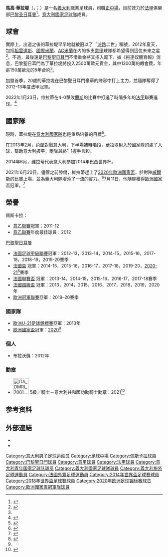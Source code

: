 {{noteTA
|T=zh-cn:马尔科·维拉蒂; zh-hk:馬高·華拉堤; zh-tw:馬克·維拉蒂
|G1=Football
|G2=UEFA
|G3=意甲
|G4=法甲
|1=zh-cn:维拉蒂;zh-hk:華拉堤; zh-tw:維拉蒂
|2=zh-cn:马尔科; zh-hk:馬高; zh-tw:馬可
}}
{{Football player infobox
| playername= 馬高·華拉堤<br />''Marco Verratti''
| image = 2019-07-17 SG Dynamo Dresden vs. Paris Saint-Germain by Sandro Halank–505 (cropped).jpg
| image_size = 
| fullname = Marco Verratti
| nickname = 
| height = {{height|m=1.65}}
| dateofbirth = {{birth date and age|1992|11|5}}
| birth_place = {{ITA}}[[佩斯卡拉|佩斯卡拉]]
| currentclub  = [[巴黎圣日耳曼足球俱乐部|巴黎圣日耳曼]]
| clubnumber = 6
| position = [[正中場|正中場]]
| years1 = 2008-2012 | clubs1 = [[佩斯卡拉俱乐部|佩斯卡拉]] | caps1 = 74 | goals1 = 2
| years2 = 2012-     | clubs2 = [[巴黎圣日耳曼足球俱乐部|巴黎圣日耳曼]] | caps2 = 235 | goals2 = 6
| nationalyears1 = 2010–2011
| nationalteam1 = 意大利U19
| nationalcaps1 = 4
| nationalgoals1 = 0
| nationalyears2 = 2011–2012
| nationalteam2 = 意大利U20
| nationalcaps2 = 4
| nationalgoals2 = 0
| nationalyears3 = 2012–2013
| nationalteam3 = [[意大利21歲以下國家足球隊|意大利U21]]
| nationalcaps3 = 7
| nationalgoals3 = 0
| nationalyears4 = 2012–
| nationalteam4 = [[意大利國家足球隊|意大利]]
| nationalcaps4 = 48
| nationalgoals4 = 3
|pcupdate = 2022年1月23日
|ntupdate = 2021年10月6日
}}

'''馬高·華拉堤'''（{{lang-it|Marco Verratti}}，{{IPA-it|ˈmarko verˈratti}}；{{bd|1992年|11月5日|catIdx=Pirlo, Andrea}}）是一名[[義大利|義大利]]職業足球員，司職[[正中場|正中場]]，目前效力於[[法甲|法甲]]俱樂部[[巴黎圣日耳曼足球俱乐部|巴黎圣日耳曼]]<ref>{{cite news | url=http://www.goal.com/hk/news/495/%E6%B3%95%E5%9C%8B/2013/05/29/4010971/%E8%8F%AF%E6%8B%89%E5%A0%A4%E7%9B%BC%E6%9C%89%E6%9C%9D%E4%B8%80%E6%97%A5%E9%87%8D%E8%BF%94%E6%84%8F%E7%94%B2 | title=華拉堤：盼有朝一日重返意甲 | work=Goal法國 | date=2013-05-29 | accessdate=2013-06-01 | archive-date=2020-04-21 | archive-url=https://web.archive.org/web/20200421082802/https://www.goal.com/hk/news/495/%E6%B3%95%E5%9C%8B/2013/05/29/4010971/%E8%8F%AF%E6%8B%89%E5%A0%A4%E7%9B%BC%E6%9C%89%E6%9C%9D%E4%B8%80%E6%97%A5%E9%87%8D%E8%BF%94%E6%84%8F%E7%94%B2 | dead-url=no }}</ref>，[[意大利國家足球隊|意大利國家足球隊]]成員。

== 球會 == 
實際上，出道之後的華拉堤早早地就被冠以了「[[派路|派路]]二世」稱號，2012年夏天，包括[[祖雲達斯|祖雲達斯]]、[[國際米蘭|國際米蘭]]、[[AC米蘭|AC米蘭]]在內的多支[[意甲|意甲]]球隊都希望得到這位未來之星<ref name="新派路">{{cite news | url=http://soccer.sina.com.hk/news/85/2/1/2267194/1.html | title=意新核成「新派路」 | work=新浪 | date=2012-11-15 | accessdate=2013-06-01 | archive-date=2012-11-22 | archive-url=https://web.archive.org/web/20121122072401/http://soccer.sina.com.hk/news/85/2/1/2267194/1.html | dead-url=no }}</ref>。不過，最後還是[[巴黎聖日耳門|巴黎聖日耳門]]不惜重金將其招入麾下，據《拖連奴體育報》消息，巴黎聖日耳門為了華拉堤將投入2500萬歐元資金，其中1200萬的轉會費，年薪150萬歐元的5年合約<ref name="新派路"></ref>。

加盟首季，20歲的華拉堤在巴黎聖日耳門豪華的陣容中打上主力，並隨隊奪得了2012-13年度法甲冠軍。

2022年1月23日，维拉蒂在4-0擊敗[[蘭斯體育會|蘭斯]]的比賽中打進了時隔多年的[[法甲|法甲]]聯賽進球。<ref>{{cite news|title=Real Madrid snatch late point as Barcelona win at the death|language=en|work=BT Sport|url=https://www.bt.com/sport/news/2022/january/real-madrid-snatch-late-point-as-barcelona-win-at-the-death|date=2022-01-23|accessdate=2022-01-24|archive-date=2022-01-24|archive-url=https://web.archive.org/web/20220124061203/https://www.bt.com/sport/news/2022/january/real-madrid-snatch-late-point-as-barcelona-win-at-the-death|dead-url=no}}</ref>

== 國家隊 ==
現時，華拉堤在[[意大利國家隊|意大利國家隊]]也是重點培養的目標<ref>{{cite news | url=http://www.mingpaovan.com/htm/News/20121203/vsp2.htm?m=0 | title=派路：華拉堤將成接班人 | work=明報體育 | date=2012-12-03 | accessdate=2013-06-01}}</ref>。

在2013年2月，[[荷蘭國家足球隊|荷蘭]]對戰意大利，下半場補時階段，華拉堤射入於國家隊的處子入球，幫助意大利扳平，兩隊最終1-1握手言和。

2014年6月，维拉蒂代表意大利参加2014年巴西世界杯。

2021年6月20日，儘管之前膝傷，維拉蒂趕上了[[2020年歐洲國家盃|2020年歐洲國家盃]]，於對陣[[威爾斯足球代表隊|威爾斯]]的比賽上場，並為義大利隊增添了一流的實力。<ref>{{cite web |url=https://www.theguardian.com/football/blog/2021/jun/20/verratti-magic-italy-wales |title=Velvety Verratti adds a sprinkling of magic to make Italy the team to fear |website=The Guardian |date=2021-06-20 |access-date=2021-06-21 |archive-date=2021-07-05 |archive-url=https://web.archive.org/web/20210705043653/https://www.theguardian.com/football/blog/2021/jun/20/verratti-magic-italy-wales |dead-url=no }}</ref>7月11日，他隨隊獲得[[2020年歐洲國家盃|歐洲國家盃]]冠軍。<ref name="歐國盃">{{cite news|url=https://www.nbcnews.com/news/world/italy-wins-european-soccer-championship-3-2-penalty-shootout-n1273643|title=Italy wins the European soccer championship in 3-2 penalty shootout|work=NBC|date=2021-07-11|language=en|accessdate=2021-07-11|archive-date=2021-07-11|archive-url=https://web.archive.org/web/20210711235421/https://www.nbcnews.com/news/world/italy-wins-european-soccer-championship-3-2-penalty-shootout-n1273643|dead-url=no}}</ref>

== 榮譽 ==
;{{flagicon|ITA}} 佩斯卡拉：
* [[意乙聯賽|意乙聯賽]]冠軍：2011-12
* [[意乙聯賽|意乙聯賽]]年度最佳球員：2012


;{{flagicon|FRA}} [[巴黎聖日耳曼足球俱樂部|巴黎聖日耳曼]]
* [[法國足球甲級聯賽|法國足球甲級聯賽]]冠軍：2012-13，2013-14，2014-15，2015-16，2017-18，2018-19，2019-20賽季
* [[法國盃|法國盃]] 冠軍：2014-15，2015-16，2016-17，2017-18，2019-20，[[2020–21年法國盃|2020-21]]<ref>{{cite web|url=https://www.rfi.fr/cn/%E5%9C%A3%E6%97%A5%E8%80%B3%E6%9B%BC%E6%B3%95%E5%9B%BD%E6%9D%AF%E5%A4%BA%E5%86%A0-%E6%B3%95%E7%94%B2%E7%8E%8B%E5%BA%A7%E4%BB%8D%E4%B8%8D%E6%94%BE%E5%BC%83|title=圣日耳曼法国杯夺冠 法甲王座仍不放弃|website=RFI|date=2021-05-20|access-date=2021-05-20|archive-date=2021-05-20|archive-url=https://web.archive.org/web/20210520100911/https://www.rfi.fr/cn/%E5%9C%A3%E6%97%A5%E8%80%B3%E6%9B%BC%E6%B3%95%E5%9B%BD%E6%9D%AF%E5%A4%BA%E5%86%A0-%E6%B3%95%E7%94%B2%E7%8E%8B%E5%BA%A7%E4%BB%8D%E4%B8%8D%E6%94%BE%E5%BC%83|dead-url=no}}</ref>賽季
* [[法國聯賽盃|法國聯賽盃]] 冠軍：2013-14，2014-15，2015-16，2016-17，2017-18賽季
* [[法國超級盃|法國超級盃]] 冠軍：2013，2014，2015，2016，2017，2018，2019，2020年
* [[歐洲冠軍聯賽|歐洲冠軍聯賽]]亞軍：2019–20賽季

=== 國家隊 ===
;{{ITA}}
* [[歐洲U-21足球錦標賽|歐洲U-21足球錦標賽]]亞軍：2013年
* [[歐洲國家盃|歐洲國家盃]]冠軍：[[2020年歐洲國家盃|2020]]<ref name="歐國盃"/>

=== 個人 ===
* 布拉沃獎：2012年

===勳章===
*[[File:ITA_OMRI_2001_Cav_BAR.svg|50px]] 5級／騎士－意大利共和國功勳騎士勳章：2021<ref>{{cite web|url=https://quirinale.it/elementi/59113|title=Mattarella ha conferito onorificenze motu proprio ai giocatori e allo staff della Nazionale vincitrice del campionato europeo|publisher=quirinale.it|date=2021-07-16|language=it|access-date=2021-07-20|archive-date=2021-07-16|archive-url=https://web.archive.org/web/20210716185328/https://quirinale.it/elementi/59113|dead-url=yes}}</ref>

== 参考资料 ==
{{reflist}}

==外部連結==
* {{Soccerway}}
*{{BDFutbol}}

{{巴黎聖日耳門球員名單}}
{{Navboxes colour
|title=意大利參賽名單
|bg= #0066bc
|fg= #FFFFFF
|bordercolor= silver
|list1=
{{2014年世界盃足球賽意大利參賽名單}}
{{2020年欧洲足球锦标赛意大利参赛名单}}
}}
{{法甲年度最佳青年球員}}

{{DEFAULTSORT:Verratti, Marco}}
[[Category:意大利男子足球运动员|Category:意大利男子足球运动员]]
[[Category:足球中場|Category:足球中場]]
[[Category:佩斯卡拉球員|Category:佩斯卡拉球員]]
[[Category:巴黎聖日門球員|Category:巴黎聖日門球員]]
[[Category:意甲球員|Category:意甲球員]]
[[Category:法甲球員|Category:法甲球員]]
[[Category:意大利青年国家足球队球员|Category:意大利青年国家足球队球员]]
[[Category:義大利國家足球隊球員|Category:義大利國家足球隊球員]]
[[Category:義大利旅外足球運動員|Category:義大利旅外足球運動員]]
[[Category:法國外籍足球運動員|Category:法國外籍足球運動員]]
[[Category:2014年世界盃足球賽球員|Category:2014年世界盃足球賽球員]]
[[Category:2018年世界盃足球賽球員|Category:2018年世界盃足球賽球員]]
[[Category:2020年欧洲足球锦标赛球员|Category:2020年欧洲足球锦标赛球员]]
[[Category:歐洲國家盃冠軍隊球員|Category:歐洲國家盃冠軍隊球員]]